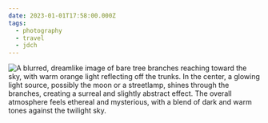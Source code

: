 ```yaml
---
date: 2023-01-01T17:58:00.000Z
tags:
  - photography
  - travel
  - jdch
---
```

![A blurred, dreamlike image of bare tree branches reaching toward the sky, with warm orange light reflecting off the trunks. In the center, a glowing light source, possibly the moon or a streetlamp, shines through the branches, creating a surreal and slightly abstract effect. The overall atmosphere feels ethereal and mysterious, with a blend of dark and warm tones against the twilight sky.](../../assets/photos/20230101-IMG_4514.jpg)